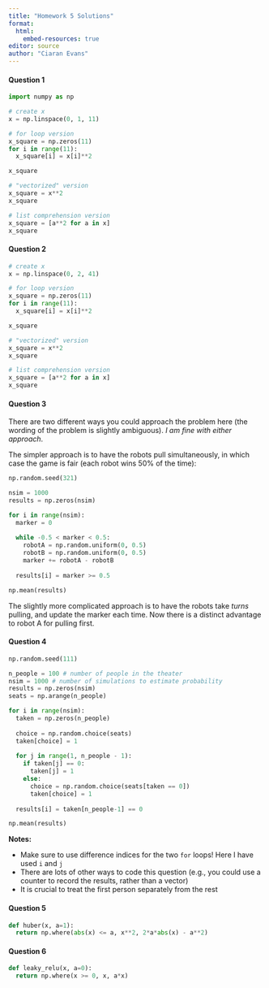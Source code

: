 ```yaml
---
title: "Homework 5 Solutions"
format: 
  html:
    embed-resources: true
editor: source
author: "Ciaran Evans"
---
```



#### Question 1

```python
import numpy as np

# create x
x = np.linspace(0, 1, 11)

# for loop version
x_square = np.zeros(11)
for i in range(11):
  x_square[i] = x[i]**2

x_square

# "vectorized" version
x_square = x**2
x_square

# list comprehension version
x_square = [a**2 for a in x]
x_square
```

#### Question 2 

```python
# create x
x = np.linspace(0, 2, 41)

# for loop version
x_square = np.zeros(11)
for i in range(11):
  x_square[i] = x[i]**2

x_square

# "vectorized" version
x_square = x**2
x_square

# list comprehension version
x_square = [a**2 for a in x]
x_square
```

#### Question 3

There are two different ways you could approach the problem here (the wording of the problem is slightly ambiguous). *I am fine with either approach*. 

The simpler approach is to have the robots pull simultaneously, in which case the game is fair (each robot wins 50% of the time):

```python
np.random.seed(321)

nsim = 1000
results = np.zeros(nsim)

for i in range(nsim):
  marker = 0
  
  while -0.5 < marker < 0.5:
    robotA = np.random.uniform(0, 0.5)
    robotB = np.random.uniform(0, 0.5)
    marker += robotA - robotB
    
  results[i] = marker >= 0.5

np.mean(results)
```

The slightly more complicated approach is to have the robots take *turns* pulling, and update the marker each time. Now there is a distinct advantage to robot A for pulling first.

#### Question 4 

```python
np.random.seed(111)

n_people = 100 # number of people in the theater
nsim = 1000 # number of simulations to estimate probability
results = np.zeros(nsim)
seats = np.arange(n_people)

for i in range(nsim):
  taken = np.zeros(n_people)
  
  choice = np.random.choice(seats)
  taken[choice] = 1
  
  for j in range(1, n_people - 1):
    if taken[j] == 0:
      taken[j] = 1
    else:
      choice = np.random.choice(seats[taken == 0])
      taken[choice] = 1
  
  results[i] = taken[n_people-1] == 0

np.mean(results)
```

**Notes:**

* Make sure to use difference indices for the two `for` loops! Here I have used `i` and `j`
* There are lots of other ways to code this question (e.g., you could use a counter to record the results, rather than a vector)
* It is crucial to treat the first person separately from the rest


#### Question 5


```python
def huber(x, a=1):
  return np.where(abs(x) <= a, x**2, 2*a*abs(x) - a**2)
```


#### Question 6 

```python
def leaky_relu(x, a=0):
  return np.where(x >= 0, x, a*x)
```